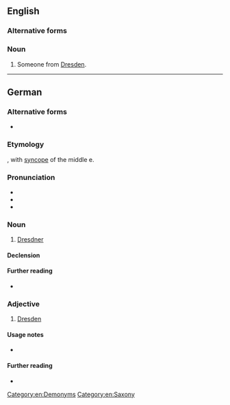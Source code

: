 ==English==

===Alternative forms===
{{l|en|Dresdener}}

===Noun===
{{en-noun}}

# Someone from [[Dresden]].

[[Category:en:Demonyms]]
[[Category:en:Saxony]]

----

==German==

===Alternative forms===
* {{l|de|Dresdener}}

===Etymology===
{{suffix|de|Dresden|er}}, with [[syncope]] of the middle e.

===Pronunciation===
* {{IPA|de|/ˈdʁeːsdnɐ/}}
* {{hyph|de|Dresd|ner}}
* {{audio|de|De-Dresdner.ogg|Audio}}

===Noun===
{{de-noun|m|Dresdners|Dresdner|f=Dresdnerin}}

# [[#English|Dresdner]] {{gloss|native or inhabitant of [[Dresden]]}}

====Declension====
{{de-decl-noun-m|s|}}

====Further reading====
* {{R:Duden|Dresdner_Einwohner_Dresden}}

===Adjective===
{{head|de|adjective|invariable}}

# {{lb|de|relational}} [[Dresden]]

====Usage notes====
* {{U:de:-er words}}

====Further reading====
* {{R:Duden|Dresdner_Adjektiv}}

{{C|de|Demonyms}}
